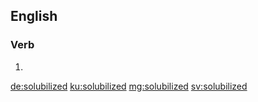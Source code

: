 ==English==

===Verb===
{{head|en|verb form}}

# {{en-past of|solubilize}}

[[de:solubilized]]
[[ku:solubilized]]
[[mg:solubilized]]
[[sv:solubilized]]